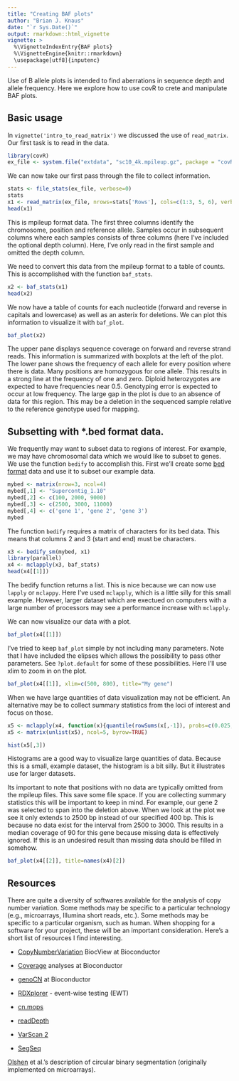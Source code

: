 ```yaml
---
title: "Creating BAF plots"
author: "Brian J. Knaus"
date: "`r Sys.Date()`"
output: rmarkdown::html_vignette
vignette: >
  %\VignetteIndexEntry{BAF plots}
  %\VignetteEngine{knitr::rmarkdown}
  \usepackage[utf8]{inputenc}
---
```



Use of B allele plots is intended to find aberrations in sequence depth and allele frequency.
Here we explore how to use covR to crete and manipulate BAF plots.


## Basic usage


In `vignette('intro_to_read_matrix')` we discussed the use of `read_matrix`.
Our first task is to read in the data.


```r
library(covR)
ex_file <- system.file("extdata", "sc10_4k.mpileup.gz", package = "covR")
```


We can now take our first pass through the file to collect information.

```r
stats <- file_stats(ex_file, verbose=0)
stats
x1 <- read_matrix(ex_file, nrows=stats['Rows'], cols=c(1:3, 5, 6), verbose=0)
head(x1)
```



This is mpileup format data.
The first three columns identify the chromosome, position and reference allele.
Samples occur in subsequent columns where each samples consists of three columns (here I've included the optional depth column).
Here, I've only read in the first sample and omitted the depth column.


We need to convert this data from the mpileup format to a table of counts.
This is accomplished with the function `baf_stats`.


```r
x2 <- baf_stats(x1)
head(x2)
```


We now have a table of counts for each nucleotide (forward and reverse in capitals and lowercase) as well as an asterix for deletions.
We can plot this information to visualize it with `baf_plot`.


```r
baf_plot(x2)
```


The upper pane displays sequence coverage on forward and reverse strand reads.
This information is summarized with boxplots at the left of the plot.
The lower pane shows the frequency of each allele for every position where there is data.
Many positions are homozygous for one allele.
This results in a strong line at the frequency of one and zero.
Diploid heterozygotes are expected to have frequencies near 0.5.
Genotyping error is expected to occur at low frequency.
The large gap in the plot is due to an absence of data for this region.
This may be a deletion in the sequenced sample relative to the reference genotype used for mapping.


## Subsetting with *.bed format data.


We frequently may want to subset data to regions of interest.
For example, we may have chromosomal data which we would like to subset to genes.
We use the function `bedify` to accomplish this.
First we'll create some [bed format](https://genome.ucsc.edu/FAQ/FAQformat.html#format1) data and use it to subset our example data.


```r
mybed <- matrix(nrow=3, ncol=4)
mybed[,1] <- "Supercontig_1.10"
mybed[,2] <- c(100, 2000, 9000)
mybed[,3] <- c(2500, 3000, 11000)
mybed[,4] <- c('gene 1', 'gene 2', 'gene 3')
mybed
```


The function `bedify` requires a matrix of characters for its bed data.
This means that columns 2 and 3 (start and end) must be characters.


```r
x3 <- bedify_sm(mybed, x1)
library(parallel)
x4 <- mclapply(x3, baf_stats)
head(x4[[1]])
```


The bedify function returns a list.
This is nice because we can now use `lapply` or `mclappy`.
Here I've used `mclapply`, which is a little silly for this small example.
However, larger dataset which are exectued on computers with a large number of processors may see a performance increase with `mclapply`.


We can now visualize our data with a plot.


```r
baf_plot(x4[[1]])
```


I've tried to keep `baf_plot` simple by not including many parameters.
Note that I have included the elipses which allows the possibility to pass other parameters.
See `?plot.default` for some of these possibilities.
Here I'll use xlim to zoom in on the plot.


```r
baf_plot(x4[[1]], xlim=c(500, 800), title="My gene")
```



When we have large quantities of data visualization may not be efficient.
An alternative may be to collect summary statistics from the loci of interest and focus on those.


```r
x5 <- mclapply(x4, function(x){quantile(rowSums(x[,-1]), probs=c(0.025, 0.16, 0.5, 0.84, 0.975))})
x5 <- matrix(unlist(x5), ncol=5, byrow=TRUE)
```


```r
hist(x5[,3])
```


Histograms are a good way to visualize large quantities of data.
Because this is a small, example dataset, the histogram is a bit silly.
But it illustrates use for larger datasets.


Its important to note that positions with no data are typically omitted from the mpileup files.
This save some file space.
If you are collecting summary statistics this will be important to keep in mind.
For example, our gene 2 was selected to span into the deletion above.
When we look at the plot we see it only extends to 2500 bp instead of our specified 400 bp.
This is because no data exist for the interval from 2500 to 3000.
This results in a median coverage of 90 for this gene because missing data is effectively ignored.
If this is an undesired result than missing data should be filled in somehow.



```r
baf_plot(x4[[2]], title=names(x4)[2])
```






## Resources

There are quite a diversity of softwares available for the analysis of copy number variation.
Some methods may be specific to a particular technology (e.g., microarrays, Illumina short reads, etc.).
Some methods may be specific to a particular organism, such as human.
When shopping for a software for your project, these will be an important consideration.
Here's a short list of resources I find interesting.


* [CopyNumberVariation](http://www.bioconductor.org/packages/release/BiocViews.html#___CopyNumberVariation) BiocView at Bioconductor

* [Coverage](http://www.bioconductor.org/packages/release/BiocViews.html#___Coverage) analyses at Bioconductor
* [genoCN](http://www.bioconductor.org/packages/release/bioc/html/genoCN.html) at Bioconductor
* [RDXplorer](http://rdxplorer.sourceforge.net/) - event-wise testing (EWT)
* [cn.mops](http://www.bioconductor.org/packages/release/bioc/html/cn.mops.html)
* [readDepth](https://github.com/chrisamiller/readdepth)
* [VarScan 2](http://varscan.sourceforge.net/)
* [SegSeq](http://www.broadinstitute.org/cgi-bin/cancer/publications/pub_paper.cgi?mode=view&paper_id=182)


[Olshen](http://biostatistics.oxfordjournals.org/content/5/4/557.short?rss=1&ssource=mfc) et al.'s description of circular binary segmentation (originally implemented on microarrays).



